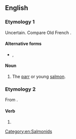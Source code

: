 ==English==

===Etymology 1===
Uncertain. Compare Old French {{m|fro|gravele||minnow}} {{suffix|en||ling}}.

====Alternative forms====
* {{l|en|graveling}}, {{l|en|gravelin}}

====Noun====
{{en-noun}}

# The [[parr]] or young [[salmon]].

===Etymology 2===
From {{suffix|en|gravel|ing}}.

====Verb====
{{head|en|verb form}}

# {{present participle of|gravel|lang=en|nocat=1}}

[[Category:en:Salmonids]]